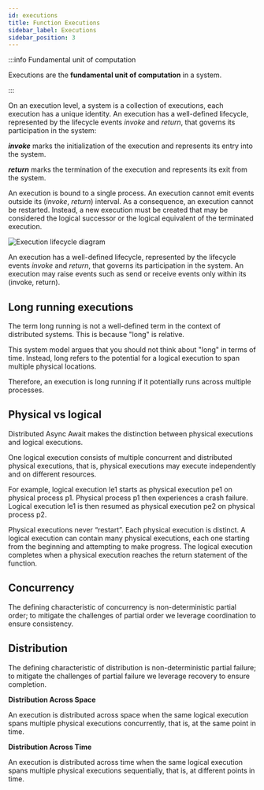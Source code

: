 ```yaml
---
id: executions
title: Function Executions
sidebar_label: Executions
sidebar_position: 3
---
```



:::info Fundamental unit of computation

Executions are the **fundamental unit of computation** in a system.

:::

On an execution level, a system is a collection of executions, each execution has a unique identity.
An execution has a well-defined lifecycle, represented by the lifecycle events _invoke_ and _return_, that governs its participation in the system:

**_invoke_** marks the initialization of the execution and represents its entry into the system.

**_return_** marks the termination of the execution and represents its exit from the system.

An execution is bound to a single process.
An execution cannot emit events outside its (_invoke_, _return_) interval.
As a consequence, an execution cannot be restarted.
Instead, a new execution must be created that may be considered the logical successor or the logical equivalent of the terminated execution.

<LabeledDiagram>
  <img src="/img/execution-lifecycle.svg" alt="Execution lifecycle diagram" />
</LabeledDiagram>

An execution has a well-defined lifecycle, represented by the lifecycle events _invoke_ and _return_, that governs its participation in the system.
An execution may raise events such as send or receive events only within its (invoke, return).

## Long running executions

The term long running is not a well-defined term in the context of distributed systems.
This is because "long" is relative.

This system model argues that you should not think about "long" in terms of time.
Instead, long refers to the potential for a logical execution to span multiple physical locations.

Therefore, an execution is long running if it potentially runs across multiple processes.

## Physical vs logical

Distributed Async Await makes the distinction between physical executions and logical executions.

One logical execution consists of multiple concurrent and distributed physical executions, that is, physical executions may execute independently and on different resources.

For example, logical execution le1 starts as physical execution pe1 on physical process p1.
Physical process p1 then experiences a crash failure.
Logical execution le1 is then resumed as physical execution pe2 on physical process p2.

Physical executions never “restart”.
Each physical execution is distinct.
A logical execution can contain many physical executions, each one starting from the beginning and attempting to make progress.
The logical execution completes when a physical execution reaches the return statement of the function.

## Concurrency

The defining characteristic of concurrency is non-deterministic partial order; to mitigate the challenges of partial order we leverage coordination to ensure consistency.

## Distribution

The defining characteristic of distribution is non-deterministic partial failure; to mitigate the challenges of partial failure we leverage recovery to ensure completion.

**Distribution Across Space**

An execution is distributed across space when the same logical execution spans multiple physical executions concurrently, that is, at the same point in time.

**Distribution Across Time**

An execution is distributed across time when the same logical execution spans multiple physical executions sequentially, that is, at different points in time.
